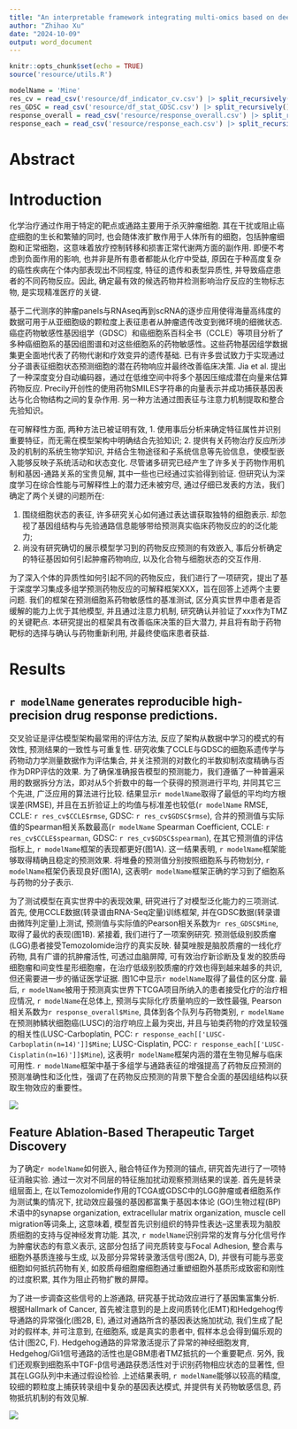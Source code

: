 ```yaml
---
title: "An interpretable framework integrating multi-omics based on deep learning improves drug response prediction and provides biological insights"
author: "Zhihao Xu"
date: "2024-10-09"
output: word_document
---
```


```r
knitr::opts_chunk$set(echo = TRUE)
source('resource/utils.R')

modelName = 'Mine'
res_cv = read_csv('resource/df_indicator_cv.csv') |> split_recursively()
res_GDSC = read_csv('resource/df_stat_GDSC.csv') |> split_recursively()
response_overall = read_csv('resource/response_overall.csv') |> split_recursively()
response_each = read_csv('resource/response_each.csv') |> split_recursively()
```

# Abstract

# Introduction

化学治疗通过作用于特定的靶点或通路主要用于杀灭肿瘤细胞. 其在干扰或阻止癌症细胞的生长和繁殖的同时, 也会随体液扩散作用于人体所有的细胞，包括肿瘤细胞和正常细胞，这意味着放疗控制转移和损害正常代谢两方面的副作用. 即便不考虑到负面作用的影响, 也并非是所有患者都能从化疗中受益,  原因在于种高度复杂的癌性疾病在个体内部表现出不同程度, 特征的遗传和表型异质性, 并导致癌症患者的不同药物反应。因此, 确定最有效的候选药物并检测影响治疗反应的生物标志物, 是实现精准医疗的关键.

基于二代测序的肿瘤panels与RNAseq再到scRNA的逐步应用使得海量高纬度的数据可用于从亚细胞级的颗粒度上表征患者从肿瘤遗传改变到微环境的细微状态. 癌症药物敏感性基因组学（GDSC）和癌细胞系百科全书（CCLE）等项目分析了多种癌细胞系的基因组图谱和对这些细胞系的药物敏感性。这些药物基因组学数据集更全面地代表了药物代谢和疗效变异的遗传基础. 已有许多尝试致力于实现通过分子谱表征细胞状态预测细胞的潜在药物响应并最终改善临床决策. Jia et al. 提出了一种深度变分自动编码器，通过在低维空间中将多个基因压缩成潜在向量来估算药物反应. Precily开创性的使用药物SMILES字符串的向量表示并成功捕获基因表达与化合物结构之间的复杂作用. 另一种方法通过图表征与注意力机制提取和整合先验知识。

在可解释性方面, 两种方法已被证明有效, 1. 使用事后分析来确定特征属性并识别重要特征，而无需在模型架构中明确结合先验知识; 2. 提供有关药物治疗反应所涉及的机制的系统生物学知识, 并结合生物途径和子系统信息等先验信息，使模型嵌入能够反映子系统活动和状态变化. 尽管诸多研究已经产生了许多关于药物作用机制和基因-通路关系的宝贵见解, 其中一些也已经通过实验得到验证. 但研究认为深度学习在综合性能与可解释性上的潜力还未被穷尽, 通过仔细已发表的方法，我们确定了两个关键的问题所在: 

1. 围绕细胞状态的表征, 许多研究关心如何通过表达谱获取独特的细胞表示. 却忽视了基因组结构与先验通路信息能够带给预测真实临床药物反应的的泛化能力; 
2. 尚没有研究确切的展示模型学习到的药物反应预测的有效嵌入, 事后分析确定的特征基因如何引起肿瘤药物响应, 以及化合物与细胞状态的交互作用. 


为了深入个体的异质性如何引起不同的药物反应，我们进行了一项研究，提出了基于深度学习集成多组学预测药物反应的可解释框架XXX，旨在回答上述两个主要问题. 我们的框架在预测细胞系药物敏感性的基准测试, 区分真实世界中患者是否缓解的能力上优于其他模型, 并且通过注意力机制, 研究确认并验证了xxx作为TMZ的关键靶点. 本研究提出的框架具有改善临床决策的巨大潜力, 并且将有助于药物靶标的选择与确认与药物重新利用, 并最终使临床患者获益. 

# Results

## `r modelName` generates reproducible high-precision drug response predictions.

交叉验证是评估模型架构最常用的评估方法, 反应了架构从数据中学习的模式的有效性, 预测结果的一致性与可重复性. 研究收集了CCLE与GDSC的细胞系遗传学与药物动力学测量数据作为评估集合, 并关注预测的对数化的半数抑制浓度精确与否作为DRP评估的效果. 为了确保准确报告模型的预测能力，我们遵循了一种普遍采用的数据拆分方法，即对从5个折数中的每一个获得的预测进行平均, 并同其它三个先进, 广泛应用的算法进行比较. 结果显示`r modelName`取得了最低的平均均方根误差(RMSE), 并且在五折验证上的均值与标准差也较低(`r modelName` RMSE, CCLE: `r res_cv$CCLE$rmse`, GDSC: `r res_cv$GDSC$rmse`), 合并的预测值与实际值的Spearman相关系数最高(`r modelName` Spearman Coefficient, CCLE: `r res_cv$CCLE$spearman`, GDSC: `r res_cv$GDSC$spearman`), 在其它预测值的评估指标上, `r modelName`框架的表现都更好(图1A). 这一结果表明, `r modelName`框架能够取得精确且稳定的预测效果. 将堆叠的预测值分别按照细胞系与药物划分, `r modelName`框架仍表现良好(图1A), 这表明`r modelName`框架正确的学习到了细胞系与药物的分子表示. 

为了测试模型在真实世界中的表现效果, 研究进行了对模型泛化能力的三项测试. 首先, 使用CCLE数据(转录谱由RNA-Seq定量)训练框架, 并在GDSC数据(转录谱由微阵列定量)上测试, 预测值与实际值的Pearson相关系数为`r res_GDSC$Mine`, 取得了最优的表现(图1B). 紧接着, 我们进行了一项案例研究. 预测低级别胶质瘤(LGG)患者接受Temozolomide治疗的真实反映. 替莫唑胺是脑胶质瘤的一线化疗药物, 具有广谱的抗肿瘤活性, 可透过血脑屏障, 可有效治疗新诊断及复发的胶质母细胞瘤和间变性星形细胞瘤，在治疗低级别胶质瘤的疗效也得到越来越多的共识, 但还需要进一步的循证医学证据. 图1C中显示`r modelName`取得了最佳的区分度. 最后, `r modelName`被用于预测真实世界下TCGA项目所纳入的患者接受化疗的治疗相应情况, `r modelName`在总体上, 预测与实际化疗质量响应的一致性最强, Pearson相关系数为`r response_overall$Mine`, 具体到各个队列与药物类别, `r modelName`在预测肺鳞状细胞癌(LUSC)的治疗响应上最为突出, 并且与铂类药物的疗效呈较强的相关性(LUSC-Carboplatin, PCC: `r response_each[['LUSC-Carboplatin(n=14)']]$Mine`; LUSC-Cisplatin, PCC: `r response_each[['LUSC-Cisplatin(n=16)']]$Mine`), 这表明`r modelName`框架内涵的潜在生物见解与临床可用性. `r modelName`框架中基于多组学与通路表征的增强提高了药物反应预测的预测准确性和泛化性，强调了在药物反应预测的背景下整合全面的基因组结构以获取生物效应的重要性。

![](figure/1.jpg)

## Feature Ablation-Based Therapeutic Target Discovery

为了确定`r modelName`如何嵌入, 融合特征作为预测的锚点, 研究首先进行了一项特征消融实验. 通过一次对不同层的特征施加扰动观察预测结果的误差. 首先是转录组层面上, 在以Temozolomide作用的TCGA或GDSC中的LGG肿瘤或者细胞系作为测试集的情况下, 扰动效应最强的基因都富集于基因本体论 (GO)生物过程(BP)术语中的synapse organization, extracellular matrix organization, muscle cell migration等词条上, 这意味着, 模型首先识别组织的特异性表达--这里表现为脑胶质细胞的支持与促神经发育功能. 其次, `r modelName`识别异常的发育与分化信号作为肿瘤状态的有意义表示, 这部分包括了间充质转变与Focal Adhesion, 整合素与细胞外基质连接与生成, 以及部分异常转录激活信号(图2A, D), 并很有可能与恶变细胞如何抵抗药物有关, 如胶质母细胞瘤细胞通过重塑细胞外基质形成致密和刚性的过度积累, 其作为阻止药物扩散的屏障。

为了进一步调查这些信号的上游通路, 研究基于扰动效应进行了基因集富集分析. 根据Hallmark of Cancer, 首先被注意到的是上皮间质转化(EMT)和Hedgehog传导通路的异常强化(图2B, E), 通过对通路所含的基因表达施加扰动, 我们生成了配对的假样本, 并可注意到, 在细胞系, 或是真实的患者中, 假样本总会得到偏乐观的估计(图2C, F). Hedgehog通路的异常激活提示了异常的神经细胞发育, Hedgehog/Gli1信号通路的活性也是GBM患者TMZ抵抗的一个重要靶点. 另外, 我们还观察到细胞系中TGF-β信号通路获悉活性对于识别药物相应状态的显著性, 但其在LGG队列中未通过假设检验. 上述结果表明, `r modelName`能够以较高的精度, 较细的颗粒度上捕获转录组中复杂的基因表达模式, 并提供有关药物敏感信息, 药物抵抗机制的有效见解.  

![](figure/2.jpg)





